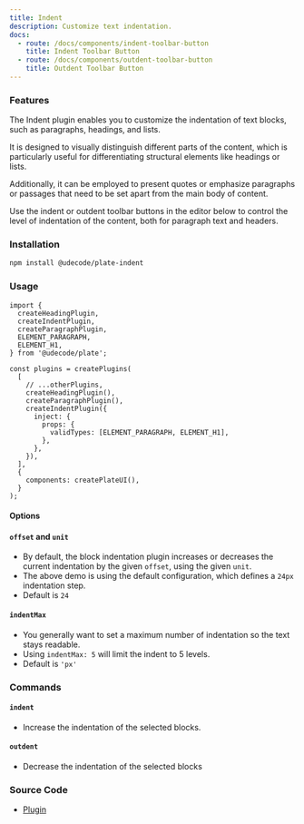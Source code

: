 ```yaml
---
title: Indent
description: Customize text indentation.
docs:
  - route: /docs/components/indent-toolbar-button
    title: Indent Toolbar Button
  - route: /docs/components/outdent-toolbar-button
    title: Outdent Toolbar Button
---
```


<ComponentPreview name="playground-demo" id="indent" />

### Features

The Indent plugin enables you to customize the indentation of text blocks, such as paragraphs, headings, and lists.

It is designed to visually distinguish different parts of the content, which is particularly useful for differentiating structural elements like headings or lists.

Additionally, it can be employed to present quotes or emphasize paragraphs or passages that need to be set apart from the main body of content.

Use the indent or outdent toolbar buttons in the editor below to control the level of indentation of the content, both for paragraph text and headers.

### Installation

```bash
npm install @udecode/plate-indent
```

### Usage

```tsx
import {
  createHeadingPlugin,
  createIndentPlugin,
  createParagraphPlugin,
  ELEMENT_PARAGRAPH,
  ELEMENT_H1,
} from '@udecode/plate';

const plugins = createPlugins(
  [
    // ...otherPlugins,
    createHeadingPlugin(),
    createParagraphPlugin(),
    createIndentPlugin({
      inject: {
        props: {
          validTypes: [ELEMENT_PARAGRAPH, ELEMENT_H1],
        },
      },
    }),
  ],
  {
    components: createPlateUI(),
  }
);
```

#### Options

#### `offset` and `unit`

- By default, the block indentation plugin increases or decreases the current indentation by the given `offset`, using the given `unit`.
- The above demo is using the default configuration, which defines a `24px` indentation step.
- Default is `24`

#### `indentMax`

- You generally want to set a maximum number of indentation so the text stays readable.
- Using `indentMax: 5` will limit the indent to 5 levels.
- Default is `'px'`

### Commands

#### `indent`

- Increase the indentation of the selected blocks.

#### `outdent`

- Decrease the indentation of the selected blocks

### Source Code

- [Plugin](https://github.com/udecode/plate/blob/main/packages/nodes/indent/src/createIndentPlugin.ts)
